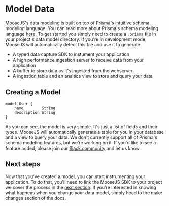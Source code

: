 
# Model Data
MooseJS's data modeling is built on top of Prisma's intuitive schema modeling language. You can read more about Prisma's schema modeling language [here](https://www.prisma.io/docs/reference/tools-and-interfaces/prisma-schema). To get started you simply need to create a `.prisma` file in your project's data model directory. If you're in development mode, MooseJS will automatically detect this file and use it to generate:
- A typed data capture SDK to instument your application
- A high performance ingestion server to receive data from your application
- A buffer to store data as it's ingested from the webserver
- A ingestion table and an analtics view to store and query your data

## Creating a Model
```prisma filename="data-models/user.prisma" copy
model User {
    name        String
    description String
}
```

As you can see, the model is very simple. It's just a list of fields and their types. MooseJS will automatically generate a table for you in your database and a view to query your data. We don't currently support all of Prisma's schema modeling features, but we're working on it. If you'd like to see a feature added, please join our [Slack community](https://join.slack.com/t/igloocommunity/shared_invite/zt-25gsnx2x2-9ttVTt4L9LYFrRcM6jimcg) and let us know.

## Next steps
Now that you've created a model, you can start instrumenting your application. To do that, you'll need to link the MooseJS SDK to your project we cover the process in the [next section](/building/capture-data). If you're interested in knowing what happens when you change your data model, simply head to the make changes section of the docs.

<Cards>
  <Card title="Capture Data" href="/building/capture-data" />
  <Card title="Make Changes" href="/building/make-changes" />
</Cards>